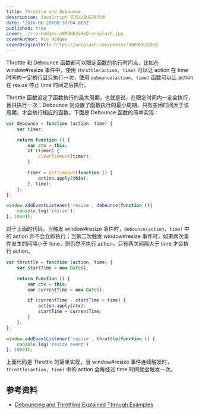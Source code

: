 ```yaml
---
title: Throttle and Debounce
description: JavaScript 实现以及应用场景
date: '2016-06-28T00:39:04.000Z'
published: true
cover: ./rio-hodges-nNPONh2aXeQ-unsplash.jpg
coverAuthor: Rio Hodges
coverOriginalUrl: https://unsplash.com/photos/nNPONh2aXeQ
---
```


Throttle 和 Debounce 函数都可以限定函数的执行时间点，比如在 window#resize 事件中，使用 `throttle(action, time)` 可以让 action 在 time 时间内一定执行且只执行一次，使用 `debounce(action, time)` 函数可以让 action 在 resize 停止 time 时间之后执行。

Throttle 函数设定了函数执行的最大周期，也就是说，在限定时间内一定会执行，且只执行一次；Debounce 则设置了函数执行的最小周期，只有空闲时间大于该周期，才会执行相应的函数。下面是 Debounce 函数的简单实现：


```js
var debounce = function (action, time) {
    var timer;

    return function () {
        var ctx = this;
        if (timer) {
            clearTimeout(timer);
        }

        timer = setTimeout(function () {
            action.apply(this);
        }, time);
    };
};

window.addEventListener('resize', debounce(function (){
    console.log('resize');
}, 1000));
```

 

对于上面的代码，当触发 window#resize 事件时，`debounce(action, time)` 中的 action 并不会立即执行；当第二次触发 window#resize 事件时，如果两次事件发生的间隔小于 time，则仍然不执行 action，只有两次间隔大于 time 才会执行 action。

```js
var throttle = function (action, time) {
    var startTime = new Date();

    return function () {
        var ctx = this;
        var currentTime = new Date();

        if (currentTime - startTime > time) {
            action.apply(ctx);
            startTime = currentTime;
        }
    };
};

window.addEventListener('resize', throttle(function () {
    console.log('resize event')
}, 1000));
```

上面代码是 Throttle 的简单实现，当 window#resize 事件连续触发时，`throttle(action, time)` 中的 action 会每经过 time 时间就会触发一次。

## 参考资料

- [Debouncing and Throttling Explained Through Examples](https://css-tricks.com/debouncing-throttling-explained-examples/)
